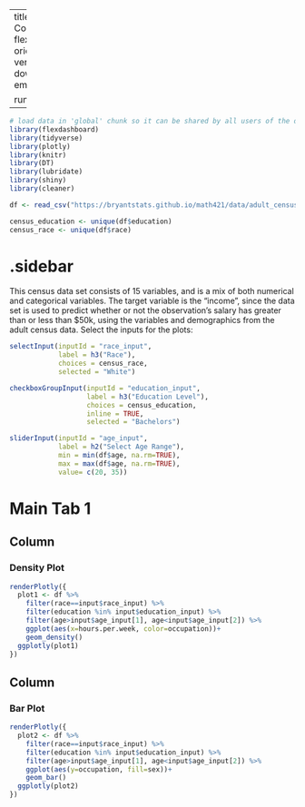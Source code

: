 
---
title: "Adult Census - Combination of Inputs"
output: 
  flexdashboard::flex_dashboard:
    orientation: columns
    vertical_layout: fill
    logo: download.png
    source_code: embed
    social: menu

runtime: shiny
---

```r
# load data in 'global' chunk so it can be shared by all users of the dashboard
library(flexdashboard)
library(tidyverse)
library(plotly)
library(knitr)
library(DT)
library(lubridate)
library(shiny)
library(cleaner)

df <- read_csv("https://bryantstats.github.io/math421/data/adult_census.csv")

census_education <- unique(df$education)
census_race <- unique(df$race)

```

{.sidebar}
=======================================================================

This census data set consists of 15 variables, and is a mix of both numerical and categorical variables. The target variable is the "income", since the data set is used to predict whether or not the observation's salary has greater than or less than $50k, using the variables and demographics from the adult census data. Select the inputs for the plots:

```r
selectInput(inputId = "race_input", 
            label = h3("Race"),
            choices = census_race, 
            selected = "White")

checkboxGroupInput(inputId = "education_input", 
                   label = h3("Education Level"),
                   choices = census_education, 
                   inline = TRUE,
                   selected = "Bachelors")

sliderInput(inputId = "age_input",
            label = h2("Select Age Range"),
            min = min(df$age, na.rm=TRUE),
            max = max(df$age, na.rm=TRUE),
            value= c(20, 35))

```

Main Tab 1
=======================================================================

Column {data-width=500}
-----------------------------------------------------------------------

### Density Plot

```r
renderPlotly({
  plot1 <- df %>% 
    filter(race==input$race_input) %>%
    filter(education %in% input$education_input) %>%
    filter(age>input$age_input[1], age<input$age_input[2]) %>%
    ggplot(aes(x=hours.per.week, color=occupation))+
    geom_density()
  ggplotly(plot1)
})
```

Column {data-width=500}
-----------------------------------------------------------------------

### Bar Plot

```r
renderPlotly({
  plot2 <- df %>% 
    filter(race==input$race_input) %>%
    filter(education %in% input$education_input) %>%
    filter(age>input$age_input[1], age<input$age_input[2]) %>% 
    ggplot(aes(y=occupation, fill=sex))+
    geom_bar()
  ggplotly(plot2)
})
```